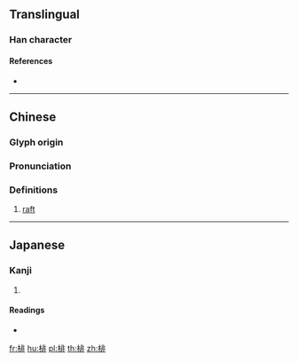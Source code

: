 {{character info/new}}
==Translingual==

===Han character===
{{Han char|rn=75|rad=木|as=08|sn=12|four=41911|canj=DLMY|ids=⿰木非}}

====References====
* {{Han ref|kx=0532.090|dkj=14928|dj=0920.160|hdz=21230.010|uh=68D1|ud=26833|bh=D9D3|bd=55763}}

----

==Chinese==
{{zh-forms}}

===Glyph origin===
{{Han etym}}

===Pronunciation===
{{zh-pron
|m=pái
|c=paai4
|mc=y
|oc=y
|ma=
|cat=n
}}

===Definitions===
{{zh-hanzi}}

# [[raft]]

----

==Japanese==

===Kanji===
{{ja-kanji|grade=|rs=木08}}

# {{defn|lang=ja|sort=木08}}

====Readings====
* {{ja-readings|on=[[はい]] (hai), [[ばい]] (bai)|kun=[[いかだ]] (ikada)}}

[[fr:棑]]
[[hu:棑]]
[[pl:棑]]
[[th:棑]]
[[zh:棑]]